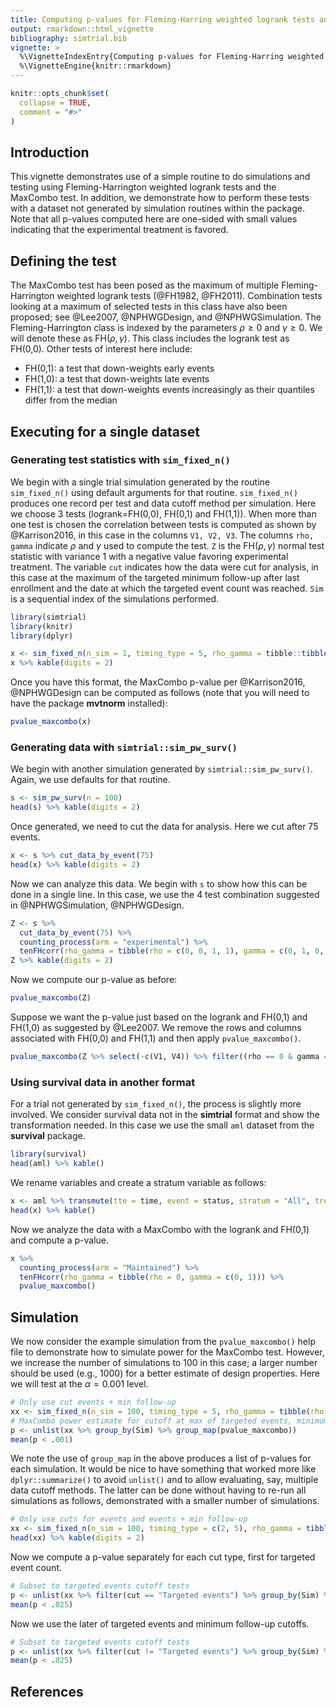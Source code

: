 ```yaml
---
title: Computing p-values for Fleming-Harring weighted logrank tests and the MaxCombo test
output: rmarkdown::html_vignette
bibliography: simtrial.bib
vignette: >
  %\VignetteIndexEntry{Computing p-values for Fleming-Harring weighted logrank tests and the MaxCombo test}
  %\VignetteEngine{knitr::rmarkdown} 
---
```


```r
knitr::opts_chunk$set(
  collapse = TRUE,
  comment = "#>"
)
```

## Introduction

This vignette demonstrates use of a simple routine to do simulations and testing using Fleming-Harrington weighted logrank tests and the MaxCombo test.
In addition, we demonstrate how to perform these tests with a dataset not generated by simulation routines within the package.
Note that all p-values computed here are one-sided with small values indicating that the experimental treatment is favored. 

## Defining the test

The MaxCombo test has been posed as the maximum of multiple Fleming-Harrington weighted logrank tests (@FH1982, @FH2011).
Combination tests looking at a maximum of selected tests in this class have also been proposed; see @Lee2007, @NPHWGDesign, and @NPHWGSimulation.
The Fleming-Harrington class is indexed by the parameters $\rho\ge 0$ and $\gamma\ge 0$.
We will denote these as FH($\rho,\gamma$). 
This class includes the logrank test as FH(0,0).
Other tests of interest here include:

- FH(0,1): a test that down-weights early events
- FH(1,0): a test that down-weights late events
- FH(1,1): a test that down-weights events increasingly as their quantiles differ from the median

## Executing for a single dataset

### Generating test statistics with `sim_fixed_n()`

We begin with a single trial simulation generated by the routine `sim_fixed_n()` using default arguments for that routine.
`sim_fixed_n()` produces one record per test and data cutoff method per simulation.
Here we choose 3 tests (logrank=FH(0,0), FH(0,1) and FH(1,1)).
When more than one test is chosen the correlation between tests is computed as shown by @Karrison2016, in this case in the columns `V1, V2, V3`. The columns `rho, gamma` indicate $\rho$ and $\gamma$ used to compute the test. `Z` is the FH($\rho,\gamma$) normal test statistic with variance 1 with a negative value favoring experimental treatment. The variable `cut` indicates how the data were cut for analysis, in this case at the maximum of the targeted minimum follow-up after last enrollment and the date at which the targeted event count was reached. `Sim` is a sequential index of the simulations performed.  

```r
library(simtrial)
library(knitr)
library(dplyr)
```

```r
x <- sim_fixed_n(n_sim = 1, timing_type = 5, rho_gamma = tibble::tibble(rho = c(0, 0, 1), gamma = c(0, 1, 1)))
x %>% kable(digits = 2)
```

Once you have this format, the MaxCombo p-value per @Karrison2016, @NPHWGDesign can be computed as follows (note that you will need to have the package **mvtnorm** installed):

```r
pvalue_maxcombo(x)
```

### Generating data with `simtrial::sim_pw_surv()`

We begin with another simulation generated by `simtrial::sim_pw_surv()`.
Again, we use defaults for that routine.

```r
s <- sim_pw_surv(n = 100)
head(s) %>% kable(digits = 2)
```

Once generated, we need to cut the data for analysis. Here we cut after 75 events.

```r
x <- s %>% cut_data_by_event(75)
head(x) %>% kable(digits = 2)
```

Now we can analyze this data. We begin with `s` to show how this can be done in a single line.
In this case, we use the 4 test combination suggested in @NPHWGSimulation, @NPHWGDesign.

```r
Z <- s %>%
  cut_data_by_event(75) %>%
  counting_process(arm = "experimental") %>%
  tenFHcorr(rho_gamma = tibble(rho = c(0, 0, 1, 1), gamma = c(0, 1, 0, 1)))
Z %>% kable(digits = 2)
```

Now we compute our p-value as before:

```r
pvalue_maxcombo(Z)
```

Suppose we want the p-value just based on the logrank and FH(0,1) and FH(1,0) as suggested by @Lee2007.
We remove the rows and columns associated with FH(0,0) and FH(1,1) and then apply `pvalue_maxcombo()`.

```r
pvalue_maxcombo(Z %>% select(-c(V1, V4)) %>% filter((rho == 0 & gamma == 1) | (rho == 1 & gamma == 0)))
```

### Using survival data in another format

For a trial not generated by `sim_fixed_n()`, the process is slightly more involved.
We consider survival data not in the **simtrial** format and show the transformation needed.
In this case we use the small `aml` dataset from the **survival** package.

```r
library(survival)
head(aml) %>% kable()
```

We rename variables and create a stratum variable as follows:

```r
x <- aml %>% transmute(tte = time, event = status, stratum = "All", treatment = as.character(x))
head(x) %>% kable()
```
Now we analyze the data with a MaxCombo with the logrank and FH(0,1) and compute a p-value.

```r
x %>%
  counting_process(arm = "Maintained") %>%
  tenFHcorr(rho_gamma = tibble(rho = 0, gamma = c(0, 1))) %>%
  pvalue_maxcombo()
```

## Simulation

We now consider the example simulation from the `pvalue_maxcombo()` help file to demonstrate how to simulate power for the MaxCombo test. However, we increase the number of simulations to 100 in this case; a larger number should be used (e.g., 1000) for a better estimate of design properties. Here we will test at the $\alpha=0.001$ level.

```r
# Only use cut events + min follow-up
xx <- sim_fixed_n(n_sim = 100, timing_type = 5, rho_gamma = tibble(rho = c(0, 0, 1), gamma = c(0, 1, 1)))
# MaxCombo power estimate for cutoff at max of targeted events, minimum follow-up
p <- unlist(xx %>% group_by(Sim) %>% group_map(pvalue_maxcombo))
mean(p < .001)
```

We note the use of `group_map` in the above produces a list of p-values for each simulation.
It would be nice to have something that worked more like `dplyr::summarize()` to avoid `unlist()` and to allow evaluating, say, multiple data cutoff methods.
The latter can be done without having to re-run all simulations as follows, demonstrated with a smaller number of simulations.

```r
# Only use cuts for events and events + min follow-up
xx <- sim_fixed_n(n_sim = 100, timing_type = c(2, 5), rho_gamma = tibble(rho = 0, gamma = c(0, 1)))
head(xx) %>% kable(digits = 2)
```

Now we compute a p-value separately for each cut type, first for targeted event count.

```r
# Subset to targeted events cutoff tests
p <- unlist(xx %>% filter(cut == "Targeted events") %>% group_by(Sim) %>% group_map(pvalue_maxcombo))
mean(p < .025)
```

Now we use the later of targeted events and minimum follow-up cutoffs.

```r
# Subset to targeted events cutoff tests
p <- unlist(xx %>% filter(cut != "Targeted events") %>% group_by(Sim) %>% group_map(pvalue_maxcombo))
mean(p < .025)
```

## References

